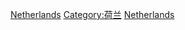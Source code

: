 {{Commonscat|Languages of the Netherlands}}

[[Category:各國語言|Netherlands]]
[[Category:荷兰|Category:荷兰]]
[[Category:歐洲各國語言|Netherlands]]